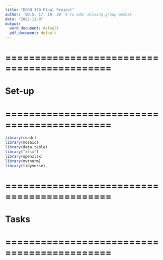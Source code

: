 ```yaml
---
title: "ECON 370 Final Project"
author: 'SD:5, 17, 19, 28' # to add: missing group member
date: "2022-11-8"
output:
  word_document: default
  pdf_document: default
---
```


# ============================================
# Set-up
# ============================================
```r
library(readr)
library(mosaic)
library(data.table)
library("xlsx")
library(openxlsx)
library(mvtnorm)
library(tidyverse)
```

# ============================================
# Tasks
# ============================================
```r


```
